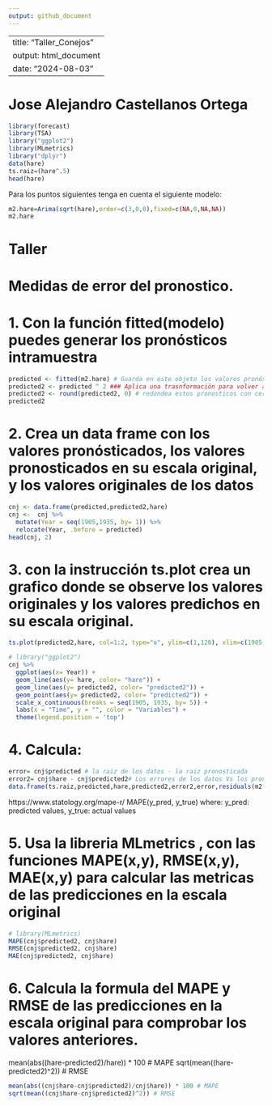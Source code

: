 ---
output: github_document
---

---
title: "Taller_Conejos"
output: html_document
date: "2024-08-03"
---

# **Jose Alejandro Castellanos Ortega**

```{r, warning=FALSE, include=FALSE}
library(forecast)
library(TSA)
library("ggplot2")
library(MLmetrics)
library("dplyr")
data(hare)
ts.raiz=(hare^.5)
head(hare)
```

Para los puntos siguientes tenga en cuenta el siguiente modelo:
```{r}
m2.hare=Arima(sqrt(hare),order=c(3,0,0),fixed=c(NA,0,NA,NA))
m2.hare
```
# Taller
# Medidas de error del pronostico.

# 1. Con la función fitted(modelo) puedes generar los pronósticos intramuestra

```{r}
predicted <- fitted(m2.hare) # Guarda en este objeto los valores pronósticados
predicted2 <- predicted ^ 2 ### Aplica una trasnformación para volver a los pronósticos en la escala original
predicted2 <- round(predicted2, 0) # redondea estos pronosticos con cero decimales
predicted2
```
# 2. Crea un data frame con los valores pronósticados, los valores pronosticados en su escala original, y los valores originales de los datos

```{r}
cnj <- data.frame(predicted,predicted2,hare)
cnj <-  cnj %>% 
  mutate(Year = seq(1905,1935, by= 1)) %>% 
  relocate(Year, .before = predicted)
head(cnj, 2)
```
# 3. con la instrucción ts.plot crea un grafico donde se observe los valores originales y los valores predichos en su escala original.

```{r}
ts.plot(predicted2,hare, col=1:2, type="o", ylim=c(1,120), xlim=c(1905,1935))
```

```{r, warning=FALSE}
# library("ggplot2")
cnj %>% 
  ggplot(aes(x= Year)) +
  geom_line(aes(y= hare, color= "hare")) +
  geom_line(aes(y= predicted2, color= "predicted2")) +
  geom_point(aes(y= predicted2, color= "predicted2")) +
  scale_x_continuous(breaks = seq(1905, 1935, by= 5)) +
  labs(x = "Time", y = "", color = "Variables") +
  theme(legend.position = 'top')
```

# 4. Calcula:
```{r}
error= cnj$predicted # la raiz de los datos - la raiz pronosticada
error2= cnj$hare - cnj$predicted2# Los errores de los datos Vs los pronósticos en su escala original
data.frame(ts.raiz,predicted,hare,predicted2,error2,error,residuals(m2.hare)) # observa estedata frame
```

https://www.statology.org/mape-r/
MAPE(y_pred, y_true) where:  y_pred: predicted values, y_true: actual values

# 5. Usa la libreria MLmetrics  , con las funciones MAPE(x,y), RMSE(x,y), MAE(x,y) para calcular las metricas de las predicciones en la escala original

```{r}
# library(MLmetrics)
MAPE(cnj$predicted2, cnj$hare)
RMSE(cnj$predicted2, cnj$hare)
MAE(cnj$predicted2, cnj$hare)
```


# 6. Calcula la formula del MAPE y RMSE de las predicciones en la escala original para comprobar los valores anteriores.
mean(abs((hare-predicted2)/hare)) * 100 # MAPE
sqrt(mean((hare-predicted2)^2)) # RMSE

```{r}
mean(abs((cnj$hare-cnj$predicted2)/cnj$hare)) * 100 # MAPE
sqrt(mean((cnj$hare-cnj$predicted2)^2)) # RMSE
```


